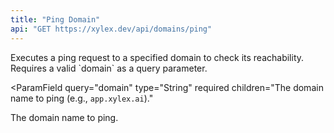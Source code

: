 ```yaml
---
title: "Ping Domain"
api: "GET https://xylex.dev/api/domains/ping"
---
```


<Card title="Endpoint Description" icon="info" horizontal>
  Executes a ping request to a specified domain to check its reachability. Requires a valid `domain` as a query parameter.
</Card>

<ParamField
  query="domain"
  type="String"
  required
  children="The domain name to ping (e.g., `app.xylex.ai`)."
>
  The domain name to ping.
</ParamField>
